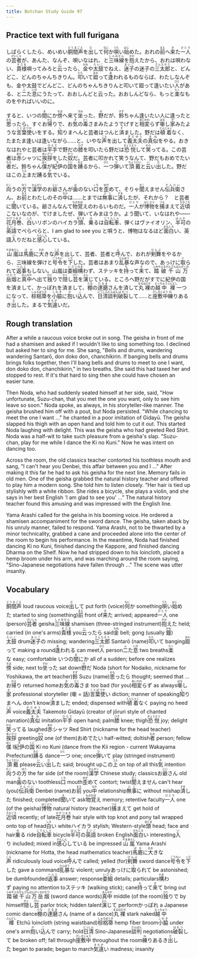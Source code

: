 ```yaml
---
title: Botchan Study Guide 97
---
```


## Practice text with full furigana

<p>
しばらくしたら、めいめい<ruby><rb>胴間声</rb><rt>どうまごえ</rt></ruby>を<ruby><rb>出</rb><rt>だ</rt></ruby>して<ruby><rb>何</rb><rt>なに</rt></ruby>か<ruby><rb>唄</rb><rt>うた</rt></ruby>い<ruby><rb>始</rb><rt>はじ</rt></ruby>めた。おれの<ruby><rb>前</rb><rt>まえ</rt></ruby>へ<ruby><rb>来</rb><rt>き</rt></ruby>た<ruby><rb>一人</rb><rt>ひとり</rt></ruby>の<ruby><rb>芸者</rb><rt>げいしゃ</rt></ruby>が、あんた、なんぞ、唄いなはれ、と<ruby><rb>三味線</rb><rt>しゃみせん</rt></ruby>を<ruby><rb>抱</rb><rt>かか</rt></ruby>えたから、おれは唄わない、<ruby><rb>貴様</rb><rt>きさま</rt></ruby>唄ってみろと<ruby><rb>云</rb><rt>い</rt></ruby>ったら、<ruby><rb>金</rb><rt>かね</rt></ruby>や<ruby><rb>太鼓</rb><rt>たいこ</rt></ruby>でねえ、<ruby><rb>迷子</rb><rt>まいご</rt></ruby>の迷子の<ruby><rb>三太郎</rb><rt>さんたろう</rt></ruby>と、どんどこ、どんのちゃんちきりん。<ruby><rb>叩</rb><rt>たた</rt></ruby>いて<ruby><rb>廻</rb><rt>まわ</rt></ruby>って<ruby><rb>逢</rb><rt>あ</rt></ruby>われるものならば、わたしなんぞも、金や太鼓でどんどこ、どんのちゃんちきりんと叩いて廻って逢いたい<ruby><rb>人</rb><rt>ひと</rt></ruby>がある、と<ruby><rb>二</rb><rt>ふ</rt></ruby>た<ruby><rb>息</rb><rt>いき</rt></ruby>にうたって、おおしんどと云った。おおしんどなら、もっと<ruby><rb>楽</rb><rt>らく</rt></ruby>なものをやればいいのに。
</p>

<p>
すると、いつの<ruby><rb>間</rb><rt>ま</rt></ruby>にか<ruby><rb>傍</rb><rt>そば</rt></ruby>へ来て<ruby><rb>坐</rb><rt>すわ</rt></ruby>った、<ruby><rb>野</rb><rt>の</rt></ruby>だが、<ruby><rb>鈴</rb><rt>すず</rt></ruby>ちゃん逢いたい人に逢ったと<ruby><rb>思</rb><rt>おも</rt></ruby>ったら、すぐお<ruby><rb>帰</rb><rt>かえ</rt></ruby>りで、お<ruby><rb>気</rb><rt>き</rt></ruby>の<ruby><rb>毒</rb><rt>どく</rt></ruby>さまみたようでげすと<ruby><rb>相変</rb><rt>あいかわ</rt></ruby>らず<ruby><rb>噺</rb><rt>はな</rt></ruby>し<ruby><rb>家</rb><rt>か</rt></ruby>みたような<ruby><rb>言葉使</rb><rt>ことばづか</rt></ruby>いをする。<ruby><rb>知</rb><rt>し</rt></ruby>りまへんと芸者はつんと<ruby><rb>済</rb><rt>す</rt></ruby>ました。野だは<ruby><rb>頓着</rb><rt>とんじゃく</rt></ruby>なく、たまたま逢いは逢いながら……と、いやな<ruby><rb>声</rb><rt>こえ</rt></ruby>を出して<ruby><rb>義太夫</rb><rt>ぎだゆう</rt></ruby>の<ruby><rb>真似</rb><rt>まね</rt></ruby>をやる。おきなはれやと芸者は<ruby><rb>平手</rb><rt>ひらて</rt></ruby>で野だの<ruby><rb>膝</rb><rt>ひざ</rt></ruby>を叩いたら野だは<ruby><rb>恐悦</rb><rt>きょうえつ</rt></ruby>して<ruby><rb>笑</rb><rt>わら</rt></ruby>ってる。この芸者は<ruby><rb>赤</rb><rt>あか</rt></ruby>シャツに<ruby><rb>挨拶</rb><rt>あいさつ</rt></ruby>をした<ruby><rb>奴</rb><rt>やつ</rt></ruby>だ。芸者に叩かれて笑うなんて、野だもおめでたい<ruby><rb>者</rb><rt>もの</rt></ruby>だ。鈴ちゃん<ruby><rb>僕</rb><rt>ぼく</rt></ruby>が<ruby><rb>紀伊</rb><rt>き</rt></ruby>の<ruby><rb>国</rb><rt>くに</rt></ruby>を<ruby><rb>踴</rb><rt>おど</rt></ruby>るから、<ruby><rb>一</rb><rt>ひと</rt></ruby>つ<ruby><rb>弾</rb><rt>ひ</rt></ruby>いて<ruby><rb>頂戴</rb><rt>ちょうだい</rt></ruby>と<ruby><rb>云</rb><rt>い</rt></ruby>い<ruby><rb>出</rb><rt>だ</rt></ruby>した。野だはこの<ruby><rb>上</rb><rt>うえ</rt></ruby>まだ踴る<ruby><rb>気</rb><rt>き</rt></ruby>でいる。
</p>

<p>
<ruby><rb>向</rb><rt>むこ</rt></ruby>うの<ruby><rb>方</rb><rt>ほう</rt></ruby>で<ruby><rb>漢学</rb><rt>かんがく</rt></ruby>のお<ruby><rb>爺</rb><rt>じい</rt></ruby>さんが<ruby><rb>歯</rb><rt>は</rt></ruby>のない<ruby><rb>口</rb><rt>くち</rt></ruby>を<ruby><rb>歪</rb><rt>ゆが</rt></ruby>めて、そりゃ<ruby><rb>聞</rb><rt>きこ</rt></ruby>えません<ruby><rb>伝兵衛</rb><rt>でんべい</rt></ruby>さん、お<ruby><rb>前</rb><rt>まえ</rt></ruby>とわたしのその<ruby><rb>中</rb><rt>なか</rt></ruby>は……とまでは<ruby><rb>無事</rb><rt>ぶじ</rt></ruby>に<ruby><rb>済</rb><rt>すま</rt></ruby>したが、それから？　と芸者に<ruby><rb>聞</rb><rt>き</rt></ruby>いている。爺さんなんて<ruby><rb>物覚</rb><rt>ものおぼ</rt></ruby>えのわるいものだ。<ruby><rb>一人</rb><rt>ひとり</rt></ruby>が<ruby><rb>博物</rb><rt>はくぶつ</rt></ruby>を<ruby><rb>捕</rb><rt>つら</rt></ruby>まえて<ruby><rb>近頃</rb><rt>ちかごろ</rt></ruby>こないなのが、でけましたぜ、弾いてみまほうか。よう聞いて、いなはれや――<ruby><rb>花月巻</rb><rt>かげつまき</rt></ruby>、<ruby><rb>白</rb><rt>しろ</rt></ruby>いリボンのハイカラ<ruby><rb>頭</rb><rt>あたま</rt></ruby>、<ruby><rb>乗</rb><rt>の</rt></ruby>るは<ruby><rb>自転車</rb><rt>じてんしゃ</rt></ruby>、弾くはヴァイオリン、<ruby><rb>半可</rb><rt>はんか</rt></ruby>の<ruby><rb>英語</rb><rt>えいご</rt></ruby>でぺらぺらと、I am glad to see you と唄うと、博物はなるほど<ruby><rb>面白</rb><rt>おもしろ</rt></ruby>い、英語<ruby><rb>入</rb><rt>い</rt></ruby>りだねと<ruby><rb>感心</rb><rt>かんしん</rt></ruby>している。
</p>

<p>
<ruby><rb>山嵐</rb><rt>やまあらし</rt></ruby>は<ruby><rb>馬鹿</rb><rt>ばか</rt></ruby>に<ruby><rb>大</rb><rt>おお</rt></ruby>きな<ruby><rb>声</rb><rt>こえ</rt></ruby>を出して、芸者、芸者と<ruby><rb>呼</rb><rt>よ</rt></ruby>んで、おれが<ruby><rb>剣舞</rb><rt>けんぶ</rt></ruby>をやるから、三味線を弾けと<ruby><rb>号令</rb><rt>ごうれい</rt></ruby>を<ruby><rb>下</rb><rt>くだ</rt></ruby>した。芸者はあまり<ruby><rb>乱暴</rb><rt>らんぼう</rt></ruby>な声なので、あっけに<ruby><rb>取</rb><rt>と</rt></ruby>られて<ruby><rb>返事</rb><rt>へんじ</rt></ruby>もしない。山嵐は<ruby><rb>委細</rb><rt>いさい</rt></ruby><ruby><rb>構</rb><rt>かま</rt></ruby>わず、ステッキを<ruby><rb>持</rb><rt>も</rt></ruby>って<ruby><rb>来</rb><rt>き</rt></ruby>て、<ruby><rb>踏破千山万岳烟</rb><rt>ふみやぶるせんざんばんがくのけむり</rt></ruby>と<ruby><rb>真中</rb><rt>まんなか</rt></ruby>へ出て<ruby><rb>独</rb><rt>ひと</rt></ruby>りで<ruby><rb>隠</rb><rt>かく</rt></ruby>し<ruby><rb>芸</rb><rt>げい</rt></ruby>を<ruby><rb>演</rb><rt>えん</rt></ruby>じている。ところへ野だがすでに紀伊の国を済まして、かっぽれを済まして、<ruby><rb>棚</rb><rt>たな</rt></ruby>の<ruby><rb>達磨</rb><rt>だるま</rt></ruby>さんを済して<ruby><rb>丸裸</rb><rt>まるはだか</rt></ruby>の<ruby><rb>越中</rb><rt>えっちゅう</rt></ruby><ruby><rb>褌</rb><rt>ふんどし</rt></ruby>一つになって、<ruby><rb>棕梠箒</rb><rt>しゅろぼうき</rt></ruby>を<ruby><rb>小脇</rb><rt>こわき</rt></ruby>に<ruby><rb>抱</rb><rt>か</rt></ruby>い<ruby><rb>込</rb><rt>こ</rt></ruby>んで、<ruby><rb>日清</rb><rt>にっしん</rt></ruby><ruby><rb>談判</rb><rt>だんぱん</rt></ruby><ruby><rb>破裂</rb><rt>はれつ</rt></ruby>して……と<ruby><rb>座敷中</rb><rt>ざしきじゅう</rt></ruby><ruby><rb>練</rb><rt>ね</rt></ruby>りあるき<ruby><rb>出</rb><rt>だ</rt></ruby>した。まるで<ruby><rb>気違</rb><rt>きちが</rt></ruby>いだ。
</p>


## Rough translation

After a while a raucous voice broke out in song. The geisha in front of me had a shamisen and asked if I wouldn't like to sing something too. I declined but asked her to sing for me. She sang, "Bells and drums, wandering wandering Santarō, don doko don, chanchikirin. If banging bells and drums brings folks together, then I'll bang bells and drums to meet to one I want, don doko don, chanchikirin," in two breaths. She said this had taxed her and stopped to rest. If it's that hard to sing then she could have chosen an easier tune.

Then Noda, who had suddenly seated himself at her side, said, "How unfortunate, Suzu-chan, that you met the one you want, only to see him leave so soon." Noda spoke, as always, in his storyteller-like manner. The geisha brushed him off with a pout, but Noda persisted. "While chancing to meet the one I want ..." he chanted in a poor imitation of Gidayū. The geisha slapped his thigh with an open hand and told him to cut it out. This started Noda laughing with delight. This was the geisha who had greeted Red Shirt. Noda was a half-wit to take such pleasure from a geisha's slap. "Suzu-chan, play for me while I dance the Ki no Kuni." Now he was intent on dancing too.

Across the room, the old classics teacher contorted his toothless mouth and sang, "I can't hear you Denbei, this affair between you and I ..." After making it this far he had to ask his geisha for the next line. Memory fails in old men. One of the geisha grabbed the natural history teacher and offered to play him a modern song. She told him to listen closely. "Her hair is tied up stylishly with a white ribbon. She rides a bicycle, she plays a violin, and she says in her best English 'I am glad to see you' ..." The natural history teacher found this amusing and was impressed with the English line.

Yama Arashi called for the geisha in his booming voice. He ordered a shamisen accompaniment for the sword dance. The geisha, taken aback by his unruly manner, failed to respond. Yama Arashi, not to be thwarted by a minor technicality, grabbed a cane and proceeded alone into the center of the room to begin his performance. In the meantime, Noda had finished dancing Ki no Kuni, finished dancing the Kappore, and finished dancing Dharma on the Shelf. Now he had stripped down to his loincloth, placed a hemp broom under his arm, and was marching around the room saying, "Sino-Japanese negotiations have fallen through ..." The scene was utter insanity. 


## Vocabulary

<p>
<span className="vocabstudy"><ruby><rb>胴間声</rb><rt>どうまごえ</rt></ruby>&nbsp;loud raucous voice</span><span className="vocabstudy"><ruby><rb>出</rb><rt>だ</rt></ruby>して&nbsp;put forth (voice)</span><span className="vocabstudy"><ruby><rb>何</rb><rt>なに</rt></ruby>か&nbsp;something</span><span className="vocabstudy"><ruby><rb>唄</rb><rt>うた</rt></ruby>い<ruby><rb>始</rb><rt>はじ</rt></ruby>めた&nbsp;started to sing (something)</span><span className="vocabstudy"><ruby><rb>前</rb><rt>まえ</rt></ruby>&nbsp;front of</span><span className="vocabstudy"><ruby><rb>来</rb><rt>き</rt></ruby>た&nbsp;arrived; appeared</span><span className="vocabstudy"><ruby><rb>一人</rb><rt>ひとり</rt></ruby>&nbsp;one (person)</span><span className="vocabstudy"><ruby><rb>芸者</rb><rt>げいしゃ</rt></ruby>&nbsp;geisha</span><span className="vocabstudy"><ruby><rb>三味線</rb><rt>しゃみせん</rt></ruby>&nbsp;shamisen (three-stringed instrument)</span><span className="vocabstudy"><ruby><rb>抱</rb><rt>かか</rt></ruby>えた&nbsp;held; carried (in one's arms)</span><span className="vocabstudy"><ruby><rb>貴様</rb><rt>きさま</rt></ruby>&nbsp;you</span><span className="vocabstudy"><ruby><rb>云</rb><rt>い</rt></ruby>ったら&nbsp;said</span><span className="vocabstudy"><ruby><rb>金</rb><rt>かね</rt></ruby>&nbsp;bell; gong (usually <ruby><rb>鐘</rb><rt>かね</rt></ruby>)</span><span className="vocabstudy"><ruby><rb>太鼓</rb><rt>たいこ</rt></ruby>&nbsp;drum</span><span className="vocabstudy"><ruby><rb>迷子</rb><rt>まいご</rt></ruby>の&nbsp;missing; wandering</span><span className="vocabstudy"><ruby><rb>三太郎</rb><rt>さんたろう</rt></ruby>&nbsp;Santarō (name)</span><span className="vocabstudy"><ruby><rb>叩</rb><rt>たた</rt></ruby>いて&nbsp;banging</span><span className="vocabstudy"><ruby><rb>廻</rb><rt>まわ</rt></ruby>って&nbsp;making a round</span><span className="vocabstudy"><ruby><rb>逢</rb><rt>あ</rt></ruby>われる&nbsp;can meet</span><span className="vocabstudy"><ruby><rb>人</rb><rt>ひと</rt></ruby>&nbsp;person</span><span className="vocabstudy"><ruby><rb>二</rb><rt>ふ</rt></ruby>た<ruby><rb>息</rb><rt>いき</rt></ruby>&nbsp;two breaths</span><span className="vocabstudy"><ruby><rb>楽</rb><rt>らく</rt></ruby>な&nbsp;easy; comfortable</span>
<span className="vocabstudy">いつの<ruby><rb>間</rb><rt>ま</rt></ruby>にか&nbsp;all of a sudden; before one realizes</span><span className="vocabstudy"><ruby><rb>傍</rb><rt>そば</rt></ruby>&nbsp;side; next to</span><span className="vocabstudy"><ruby><rb>坐</rb><rt>すわ</rt></ruby>った&nbsp;sat down</span><span className="vocabstudy"><ruby><rb>野</rb><rt>の</rt></ruby>だ&nbsp;Noda (short for Nodaiko, nickname for Yoshikawa, the art teacher)</span><span className="vocabstudy"><ruby><rb>鈴</rb><rt>すず</rt></ruby>&nbsp;Suzu (name)</span><span className="vocabstudy"><ruby><rb>思</rb><rt>おも</rt></ruby>ったら&nbsp;thought; seemed that ...</span><span className="vocabstudy">お<ruby><rb>帰</rb><rt>かえ</rt></ruby>り&nbsp;returned home</span><span className="vocabstudy">お<ruby><rb>気</rb><rt>き</rt></ruby>の<ruby><rb>毒</rb><rt>どく</rt></ruby>さま&nbsp;too bad (for you)</span><span className="vocabstudy"><ruby><rb>相変</rb><rt>あいかわ</rt></ruby>らず&nbsp;as always</span><span className="vocabstudy"><ruby><rb>噺</rb><rt>はな</rt></ruby>し<ruby><rb>家</rb><rt>か</rt></ruby>&nbsp;professional storyteller (噺 = 話)</span><span className="vocabstudy"><ruby><rb>言葉使</rb><rt>ことばづか</rt></ruby>い&nbsp;diction; manner of speaking</span><span className="vocabstudy"><ruby><rb>知</rb><rt>し</rt></ruby>りまへん&nbsp;don't know</span><span className="vocabstudy"><ruby><rb>済</rb><rt>す</rt></ruby>ました&nbsp;ended; dispensed with</span><span className="vocabstudy"><ruby><rb>頓着</rb><rt>とんじゃく</rt></ruby>なく&nbsp;paying no heed</span><span className="vocabstudy"><ruby><rb>声</rb><rt>こえ</rt></ruby>&nbsp;voice</span><span className="vocabstudy"><ruby><rb>義太夫</rb><rt>ぎだゆう</rt></ruby>&nbsp;Takemoto Gidayū (creator of jōruri style of chanted narration)</span><span className="vocabstudy"><ruby><rb>真似</rb><rt>まね</rt></ruby>&nbsp;imitation</span><span className="vocabstudy"><ruby><rb>平手</rb><rt>ひらて</rt></ruby>&nbsp;open hand; palm</span><span className="vocabstudy"><ruby><rb>膝</rb><rt>ひざ</rt></ruby>&nbsp;knee; thigh</span><span className="vocabstudy"><ruby><rb>恐悦</rb><rt>きょうえつ</rt></ruby>&nbsp;joy; delight</span><span className="vocabstudy"><ruby><rb>笑</rb><rt>わら</rt></ruby>ってる&nbsp;laughed</span><span className="vocabstudy"><ruby><rb>赤</rb><rt>あか</rt></ruby>シャツ&nbsp;Red Shirt (nickname for the head teacher)</span><span className="vocabstudy"><ruby><rb>挨拶</rb><rt>あいさつ</rt></ruby>&nbsp;greeting</span><span className="vocabstudy"><ruby><rb>奴</rb><rt>やつ</rt></ruby>&nbsp;one (of them)</span><span className="vocabstudy">おめでたい&nbsp;half-witted; doltish</span><span className="vocabstudy"><ruby><rb>者</rb><rt>もの</rt></ruby>&nbsp;person; fellow</span><span className="vocabstudy"><ruby><rb>僕</rb><rt>ぼく</rt></ruby>&nbsp;I</span><span className="vocabstudy"><ruby><rb>紀伊</rb><rt>き</rt></ruby>の<ruby><rb>国</rb><rt>くに</rt></ruby>&nbsp;Ki no Kuni (dance from the Kii region - current Wakayama Prefecture)</span><span className="vocabstudy"><ruby><rb>踴</rb><rt>おど</rt></ruby>る&nbsp;dance</span><span className="vocabstudy"><ruby><rb>一</rb><rt>ひと</rt></ruby>つ&nbsp;one; once</span><span className="vocabstudy"><ruby><rb>弾</rb><rt>ひ</rt></ruby>いて&nbsp;play (stringed instrument)</span><span className="vocabstudy"><ruby><rb>頂戴</rb><rt>ちょうだい</rt></ruby>&nbsp;please</span><span className="vocabstudy"><ruby><rb>云</rb><rt>い</rt></ruby>い<ruby><rb>出</rb><rt>だ</rt></ruby>した&nbsp;said; brought up</span><span className="vocabstudy">この<ruby><rb>上</rb><rt>うえ</rt></ruby>&nbsp;on top of all this</span><span className="vocabstudy"><ruby><rb>気</rb><rt>き</rt></ruby>&nbsp;intention</span>
<span className="vocabstudy"><ruby><rb>向</rb><rt>むこ</rt></ruby>うの<ruby><rb>方</rb><rt>ほう</rt></ruby>&nbsp;the far side (of the room)</span><span className="vocabstudy"><ruby><rb>漢学</rb><rt>かんがく</rt></ruby>&nbsp;Chinese study; classics</span><span className="vocabstudy">お<ruby><rb>爺</rb><rt>じい</rt></ruby>さん&nbsp;old man</span><span className="vocabstudy"><ruby><rb>歯</rb><rt>は</rt></ruby>のない&nbsp;toothless</span><span className="vocabstudy"><ruby><rb>口</rb><rt>くち</rt></ruby>&nbsp;mouth</span><span className="vocabstudy"><ruby><rb>歪</rb><rt>ゆが</rt></ruby>めて&nbsp;contort; twist</span><span className="vocabstudy"><ruby><rb>聞</rb><rt>きこ</rt></ruby>えません&nbsp;can't hear (you)</span><span className="vocabstudy"><ruby><rb>伝兵衛</rb><rt>でんべい</rt></ruby>&nbsp;Denbei (name)</span><span className="vocabstudy">お<ruby><rb>前</rb><rt>まえ</rt></ruby>&nbsp;you</span><span className="vocabstudy"><ruby><rb>中</rb><rt>なか</rt></ruby>&nbsp;relationship</span><span className="vocabstudy"><ruby><rb>無事</rb><rt>ぶじ</rt></ruby>に&nbsp;without mishap</span><span className="vocabstudy"><ruby><rb>済</rb><rt>すま</rt></ruby>した&nbsp;finished; completed</span><span className="vocabstudy"><ruby><rb>聞</rb><rt>き</rt></ruby>いて&nbsp;ask</span><span className="vocabstudy"><ruby><rb>物覚</rb><rt>ものおぼ</rt></ruby>え&nbsp;memory; retentive faculty</span><span className="vocabstudy"><ruby><rb>一人</rb><rt>ひとり</rt></ruby>&nbsp;one (of the geisha)</span><span className="vocabstudy"><ruby><rb>博物</rb><rt>はくぶつ</rt></ruby>&nbsp;natural history (teacher)</span><span className="vocabstudy"><ruby><rb>捕</rb><rt>つら</rt></ruby>まえて&nbsp;get hold of</span><span className="vocabstudy"><ruby><rb>近頃</rb><rt>ちかごろ</rt></ruby>&nbsp;recently; of late</span><span className="vocabstudy"><ruby><rb>花月巻</rb><rt>かげつまき</rt></ruby>&nbsp;hair style with top knot and pony tail wrapped onto top of head</span><span className="vocabstudy"><ruby><rb>白</rb><rt>しろ</rt></ruby>い&nbsp;white</span><span className="vocabstudy">ハイカラ&nbsp;stylish; Western-style</span><span className="vocabstudy"><ruby><rb>頭</rb><rt>あたま</rt></ruby>&nbsp;head; face and hair</span><span className="vocabstudy"><ruby><rb>乗</rb><rt>の</rt></ruby>る&nbsp;ride</span><span className="vocabstudy"><ruby><rb>自転車</rb><rt>じてんしゃ</rt></ruby>&nbsp;bicycle</span><span className="vocabstudy"><ruby><rb>半可</rb><rt>はんか</rt></ruby>の<ruby><rb>英語</rb><rt>えいご</rt></ruby>&nbsp;broken English</span><span className="vocabstudy"><ruby><rb>面白</rb><rt>おもしろ</rt></ruby>い&nbsp;interesting</span><span className="vocabstudy"><ruby><rb>入</rb><rt>い</rt></ruby>り&nbsp;included; mixed in</span><span className="vocabstudy"><ruby><rb>感心</rb><rt>かんしん</rt></ruby>している&nbsp;be impressed</span>
<span className="vocabstudy"><ruby><rb>山嵐</rb><rt>やまあらし</rt></ruby>&nbsp;Yama Arashi (nickname for Hotta, the head mathematics teacher)</span><span className="vocabstudy"><ruby><rb>馬鹿</rb><rt>ばか</rt></ruby>に<ruby><rb>大</rb><rt>おお</rt></ruby>きな<ruby><rb>声</rb><rt>こえ</rt></ruby>&nbsp;ridiculously loud voice</span><span className="vocabstudy"><ruby><rb>呼</rb><rt>よ</rt></ruby>んで&nbsp;called; yelled (for)</span><span className="vocabstudy"><ruby><rb>剣舞</rb><rt>けんぶ</rt></ruby>&nbsp;sword dance</span><span className="vocabstudy"><ruby><rb>号令</rb><rt>ごうれい</rt></ruby>を<ruby><rb>下</rb><rt>くだ</rt></ruby>した&nbsp;gave a command</span><span className="vocabstudy"><ruby><rb>乱暴</rb><rt>らんぼう</rt></ruby>な&nbsp;violent; unruly</span><span className="vocabstudy">あっけに<ruby><rb>取</rb><rt>と</rt></ruby>られて&nbsp;be astonished; be dumbfounded</span><span className="vocabstudy"><ruby><rb>返事</rb><rt>へんじ</rt></ruby>&nbsp;answer; response</span><span className="vocabstudy"><ruby><rb>委細</rb><rt>いさい</rt></ruby>&nbsp;details; particulars</span><span className="vocabstudy"><ruby><rb>構</rb><rt>かま</rt></ruby>わず&nbsp;paying no attention to</span><span className="vocabstudy">ステッキ&nbsp;(walking stick); cane</span><span className="vocabstudy"><ruby><rb>持</rb><rt>も</rt></ruby>って<ruby><rb>来</rb><rt>き</rt></ruby>て&nbsp;bring out</span><span className="vocabstudy"><ruby><rb>踏破千山万岳烟</rb><rt>ふみやぶるせんざんばんがくのけむり</rt></ruby>&nbsp;(sword dance words)</span><span className="vocabstudy"><ruby><rb>真中</rb><rt>まんなか</rt></ruby>&nbsp;middle (of the room)</span><span className="vocabstudy"><ruby><rb>独</rb><rt>ひと</rt></ruby>りで&nbsp;by himself</span><span className="vocabstudy"><ruby><rb>隠</rb><rt>かく</rt></ruby>し<ruby><rb>芸</rb><rt>げい</rt></ruby>&nbsp;parlor trick; hidden talent</span><span className="vocabstudy"><ruby><rb>演</rb><rt>えん</rt></ruby>じて&nbsp;perform</span><span className="vocabstudy">かっぽれ&nbsp;a Japanese comic dance</span><span className="vocabstudy"><ruby><rb>棚</rb><rt>たな</rt></ruby>の<ruby><rb>達磨</rb><rt>だるま</rt></ruby>さん&nbsp;(name of a dance)</span><span className="vocabstudy"><ruby><rb>丸裸</rb><rt>まるはだか</rt></ruby>&nbsp;stark naked</span><span className="vocabstudy"><ruby><rb>越中</rb><rt>えっちゅう</rt></ruby><ruby><rb>褌</rb><rt>ふんどし</rt></ruby>&nbsp;Etchū loincloth (string waistband)</span><span className="vocabstudy"><ruby><rb>棕梠箒</rb><rt>しゅろぼうき</rt></ruby>&nbsp;hemp fiber broom</span><span className="vocabstudy"><ruby><rb>小脇</rb><rt>こわき</rt></ruby>&nbsp;under one's arm</span><span className="vocabstudy"><ruby><rb>抱</rb><rt>か</rt></ruby>い<ruby><rb>込</rb><rt>こ</rt></ruby>んで&nbsp;carry; hold</span><span className="vocabstudy"><ruby><rb>日清</rb><rt>にっしん</rt></ruby>&nbsp;Sino-Japanese</span><span className="vocabstudy"><ruby><rb>談判</rb><rt>だんぱん</rt></ruby>&nbsp;negotiations</span><span className="vocabstudy"><ruby><rb>破裂</rb><rt>はれつ</rt></ruby>して&nbsp;be broken off; fall through</span><span className="vocabstudy"><ruby><rb>座敷中</rb><rt>ざしきじゅう</rt></ruby>&nbsp;throughout the room</span><span className="vocabstudy"><ruby><rb>練</rb><rt>ね</rt></ruby>りあるき<ruby><rb>出</rb><rt>だ</rt></ruby>した&nbsp;began to parade; began to march</span><span className="vocabstudy"><ruby><rb>気違</rb><rt>きちが</rt></ruby>い&nbsp;madness; insanity</span>
</p>
